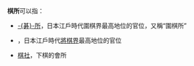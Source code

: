 '''棋所'''可以指：
*[[碁所|-{碁}-所]]，日本江戶時代圍棋界最高地位的官位，又稱“圍棋所”
*{{link-ja|將棋所|将棋所}}，日本江戶時代[[日本將棋|將棋界]]最高地位的官位
*[[棋社|棋社]]，下棋的會所

{{disambig|cat=二字消歧義}}